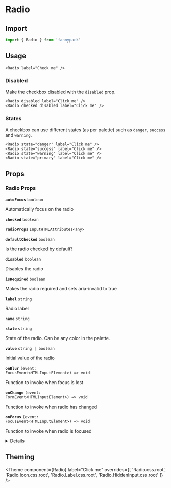 
# Radio

## Import

```jsx
import { Radio } from 'fannypack'
```

## Usage

```jsx-live
<Radio label="Check me" />
```

### Disabled

Make the checkbox disabled with the `disabled` prop.

```jsx-live
<Radio disabled label="Click me" />
<Radio checked disabled label="Click me" />
```

### States

A checkbox can use different states (as per palette) such as `danger`, `success` and `warning`.

```jsx-live
<Radio state="danger" label="Click me" />
<Radio state="success" label="Click me" />
<Radio state="warning" label="Click me" />
<Radio state="primary" label="Click me" />
```

## Props

### Radio Props

<!-- Automatically generated -->

**<Code marginRight="major-1">autoFocus</Code>** <Code fontSize="150" palette="primary">boolean</Code> 

Automatically focus on the radio

<Box marginBottom="major-4" />

**<Code marginRight="major-1">checked</Code>** <Code fontSize="150" palette="primary">boolean</Code> 

<Box marginBottom="major-4" />

**<Code marginRight="major-1">radioProps</Code>** <Code fontSize="150" palette="primary">InputHTMLAttributes&#60;any&#62;</Code> 

<Box marginBottom="major-4" />

**<Code marginRight="major-1">defaultChecked</Code>** <Code fontSize="150" palette="primary">boolean</Code> 

Is the radio checked by default?

<Box marginBottom="major-4" />

**<Code marginRight="major-1">disabled</Code>** <Code fontSize="150" palette="primary">boolean</Code> 

Disables the radio

<Box marginBottom="major-4" />

**<Code marginRight="major-1">isRequired</Code>** <Code fontSize="150" palette="primary">boolean</Code> 

Makes the radio required and sets aria-invalid to true

<Box marginBottom="major-4" />

**<Code marginRight="major-1">label</Code>** <Code fontSize="150" palette="primary">string</Code> 

Radio label

<Box marginBottom="major-4" />

**<Code marginRight="major-1">name</Code>** <Code fontSize="150" palette="primary">string</Code> 

<Box marginBottom="major-4" />

**<Code marginRight="major-1">state</Code>** <Code fontSize="150" palette="primary">string</Code> 

State of the radio. Can be any color in the palette.

<Box marginBottom="major-4" />

**<Code marginRight="major-1">value</Code>** <Code fontSize="150" palette="primary">string | boolean</Code> 

Initial value of the radio

<Box marginBottom="major-4" />

**<Code marginRight="major-1">onBlur</Code>** <Code fontSize="150" palette="primary">(event: FocusEvent&#60;HTMLInputElement&#62;) =&#62; void</Code> 

Function to invoke when focus is lost

<Box marginBottom="major-4" />

**<Code marginRight="major-1">onChange</Code>** <Code fontSize="150" palette="primary">(event: FormEvent&#60;HTMLInputElement&#62;) =&#62; void</Code> 

Function to invoke when radio has changed

<Box marginBottom="major-4" />

**<Code marginRight="major-1">onFocus</Code>** <Code fontSize="150" palette="primary">(event: FocusEvent&#60;HTMLInputElement&#62;) =&#62; void</Code> 

Function to invoke when radio is focused

<Box marginBottom="major-4" />

<details><Box use="summary" marginBottom="major-2">Inherits <code><strong>Box</strong></code> props</Box>

**<Code marginRight="major-1">use</Code>**  

<Code isBlock palette="primary" fontSize="150" padding="minor-1" marginBottom="major-2">
{`string
  | (ComponentClass<any, any> & { useProps: any; })
  | (FunctionComponent<any> & { useProps: any; })`}
</Code>

<Box marginBottom="major-4" />

**<Code marginRight="major-1">className</Code>** <Code fontSize="150" palette="primary">string</Code> 

<Box marginBottom="major-4" />

**<Code marginRight="major-1">children</Code>**  

<Code isBlock palette="primary" fontSize="150" padding="minor-1" marginBottom="major-2">
{`string
  | number
  | boolean
  | {}
  | ReactElement<any, string
  | ((props: any) => ReactElement<any, string
  | ...
  | (new (props: any) => Component<any, any, any>)>)
  | (new (props: any) => Component<any, any, any>)>
  | ReactNodeArray
  | ReactPortal
  | ((props: BoxProps) => ReactNode)`}
</Code>

<Box marginBottom="major-4" />

**<Code marginRight="major-1">altitude</Code>** <Code fontSize="150" palette="primary">string</Code> 

<Box marginBottom="major-4" />

**<Code marginRight="major-1">variant</Code>** <Code fontSize="150" palette="primary">string</Code> 

<Box marginBottom="major-4" />

**<Code marginRight="major-1">showBreakpoint</Code>** <Code fontSize="150" palette="primary">string</Code> 

<Box marginBottom="major-4" />

**<Code marginRight="major-1">hiddenBreakpoint</Code>** <Code fontSize="150" palette="primary">string</Code> 

<Box marginBottom="major-4" />

**<Code marginRight="major-1">overrides</Code>**  

<Code isBlock palette="primary" fontSize="150" padding="minor-1" marginBottom="major-2">
{`{
  altitudes?: AltitudesThemeConfig;
  borders?: BordersThemeConfig;
  borderRadii?: BorderRadiiThemeConfig;
  breakpoints?: BreakpointsThemeConfig;
  fontSizes?: FontSizeThemeConfig;
  fontWeights?: FontWeightsThemeConfig;
  ... 76 more ...;
  Template?: TemplateThemeConfig;
}`}
</Code>

<Box marginBottom="major-4" />

**<Code marginRight="major-1">elementRef</Code>** <Code fontSize="150" palette="primary">((instance: any) =&#62; void) | RefObject&#60;any&#62;</Code> 

<Box marginBottom="major-4" />

**<Code marginRight="major-1">themeKey</Code>** <Code fontSize="150" palette="primary">string</Code> 

<Box marginBottom="major-4" />

</details>
            

## Theming

<Theme
  component={Radio}
  label="Click me"
  overrides={[
    'Radio.css.root',
    'Radio.Icon.css.root',
    'Radio.Label.css.root',
    'Radio.HiddenInput.css.root'
  ]} />
